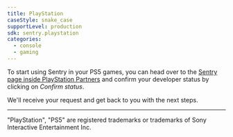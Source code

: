 ```yaml
---
title: PlayStation
caseStyle: snake_case
supportLevel: production
sdk: sentry.playstation
categories:
  - console
  - gaming
---
```


<PlatformContent includePath="getting-started-primer" />

To start using Sentry in your PS5 games, you can head over to the [Sentry page inside PlayStation Partners](https://game.develop.playstation.net/tm/verify/functionalsw) and confirm your developer status by clicking on *Confirm status*.

We'll receive your request and get back to you with the next steps.

----

"PlayStation", "PS5" are registered trademarks or trademarks of Sony Interactive Entertainment Inc.
